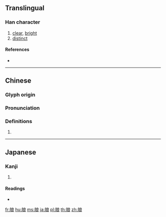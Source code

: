 {{character info/new}}
{{also|朗}}
==Translingual==

===Han character===
{{Han char|rn=74|rad=月|as=07|sn=11|four=|canj=BIAV|ids=⿰月良}}

# [[clear]], [[bright]]
# [[distinct]]

====References====
* {{Han ref|kx=0505.220|dkj=14363|dj=0884.180|hdz=32082.030|uh=6716|ud=26390}}

----

==Chinese==
{{zh-forms}}

===Glyph origin===
{{Han etym}}

===Pronunciation===
{{zh-pron
|m=lǎng
|c=long5
|mc=y
|oc=y
|ma=
|cat=a
}}

===Definitions===
{{zh-hanzi}}

# {{rfdef|lang=zh}}

----

==Japanese==

===Kanji===
{{ja-kanji|grade=|rs=月07}}

# {{defn|lang=ja|sort=月07}}

====Readings====
* {{ja-readings|on=[[ろう]] (rō)|kun=[[ほがらか]] (hogaraka)}}

[[fr:朖]]
[[hu:朖]]
[[ms:朖]]
[[ja:朖]]
[[pl:朖]]
[[th:朖]]
[[zh:朖]]